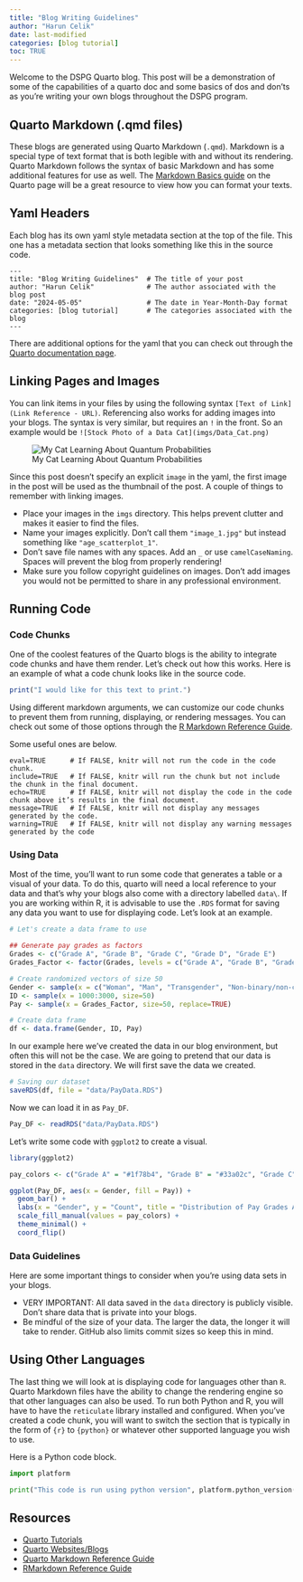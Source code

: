 ```yaml
---
title: "Blog Writing Guidelines"
author: "Harun Celik"
date: last-modified
categories: [blog tutorial]
toc: TRUE
---
```


Welcome to the DSPG Quarto blog. This post will be a demonstration of some of the capabilities of a quarto doc and some basics of dos and don'ts as you're writing your own blogs throughout the DSPG program.

## Quarto Markdown (.qmd files)
These blogs are generated using Quarto Markdown (`.qmd`). Markdown is a special type of text format that is both legible with and without its rendering. Quarto Markdown follows the syntax of basic Markdown and has some additional features for use as well. The [Markdown Basics guide](https://quarto.org/docs/authoring/markdown-basics.html) on the Quarto page will be a great resource to view how you can format your texts. 

## Yaml Headers
Each blog has its own yaml style metadata section at the top of the file. This one has a metadata section that looks something like this in the source code.

```
---
title: "Blog Writing Guidelines"  # The title of your post
author: "Harun Celik"             # The author associated with the blog post
date: "2024-05-05"                # The date in Year-Month-Day format
categories: [blog tutorial]       # The categories associated with the blog
---
```

There are additional options for the yaml that you can check out through the [Quarto documentation page](https://quarto.org/docs/websites/website-blog.html#posts-directory). 

## Linking Pages and Images
You can link items in your files by using the following syntax `[Text of Link](Link Reference - URL)`. Referencing also works for adding images into your blogs. The syntax is very similar, but requires an `!` in the front. So an example would be `![Stock Photo of a Data Cat](imgs/Data_Cat.png)` 

![My Cat Learning About Quantum Probabilities](imgs/Data_Cat.jpeg)

Since this post doesn't specify an explicit `image` in the yaml, the first image in the post will be used as the thumbnail of the post. A couple of things to remember with linking images.

- Place your images in the `imgs` directory. This helps prevent clutter and makes it easier to find the files.
- Name your images explicitly. Don't call them `"image_1.jpg"` but instead something like `"age_scatterplot_1"`.
- Don't save file names with any spaces. Add an `_` or use `camelCaseNaming`. Spaces will prevent the blog from properly rendering!
- Make sure you follow copyright guidelines on images. Don't add images you would not be permitted to share in any professional environment.

## Running Code
### Code Chunks
One of the coolest features of the Quarto blogs is the ability to integrate code chunks and have them render. Let's check out how this works. Here is an example of what a code chunk looks like in the source code.

```r
print("I would like for this text to print.")
```

Using different markdown arguments, we can customize our code chunks to prevent them from running, displaying, or rendering messages. You can check out some of those options through the [R Markdown Reference Guide](https://www.rstudio.com/wp-content/uploads/2015/03/rmarkdown-reference.pdf).

Some useful ones are below.

```
eval=TRUE      # If FALSE, knitr will not run the code in the code chunk.
include=TRUE   # If FALSE, knitr will run the chunk but not include the chunk in the final document.
echo=TRUE      # If FALSE, knitr will not display the code in the code chunk above it’s results in the final document.
message=TRUE   # If FALSE, knitr will not display any messages generated by the code.
warning=TRUE   # If FALSE, knitr will not display any warning messages generated by the code
```
### Using Data
Most of the time, you'll want to run some code that generates a table or a visual of your data. To do this, quarto will need  a local reference to your data and that's why your blogs also come with a directory labelled `data\`. If you are working within R, it is advisable to use the `.RDS` format for saving any data you want to use for displaying code. Let's look at an example.

```r
# Let's create a data frame to use

## Generate pay grades as factors
Grades <- c("Grade A", "Grade B", "Grade C", "Grade D", "Grade E")
Grades_Factor <- factor(Grades, levels = c("Grade A", "Grade B", "Grade C", "Grade D", "Grade E"))

# Create randomized vectors of size 50
Gender <- sample(x = c("Woman", "Man", "Transgender", "Non-binary/non-conforming", "Prefer not to respond"), size=50, replace = TRUE)
ID <- sample(x = 1000:3000, size=50)
Pay <- sample(x = Grades_Factor, size=50, replace=TRUE)

# Create data frame
df <- data.frame(Gender, ID, Pay)
```

In our example here we've created the data in our blog environment, but often this will not be the case. We are going to pretend that our data is stored in the `data` directory. We will first save the data we created.
```r
# Saving our dataset
saveRDS(df, file = "data/PayData.RDS")
```

Now we can load it in as `Pay_DF`.
```r
Pay_DF <- readRDS("data/PayData.RDS")
```

Let's write some code with `ggplot2` to create a visual.
```r
library(ggplot2)

pay_colors <- c("Grade A" = "#1f78b4", "Grade B" = "#33a02c", "Grade C" = "#e31a1c", "Grade D" = "#ff7f00", "Grade E" = "#6a3d9a")

ggplot(Pay_DF, aes(x = Gender, fill = Pay)) +
  geom_bar() +
  labs(x = "Gender", y = "Count", title = "Distribution of Pay Grades Across Genders") +
  scale_fill_manual(values = pay_colors) +
  theme_minimal() +
  coord_flip()
```
### Data Guidelines

Here are some important things to consider when you're using data sets in your blogs. 

- VERY IMPORTANT: All data saved in the `data` directory is publicly visible. Don't share data that is private into your blogs.
- Be mindful of the size of your data. The larger the data, the longer it will take to render. GitHub also limits commit sizes so keep this in mind.

## Using Other Languages

The last thing we will look at is displaying code for languages other than `R`. Quarto Markdown files have the ability to change the rendering engine so that other languages can also be used. To run both Python and R, you will have to have the `reticulate` library installed and configured. When you've created a code chunk, you will want to switch the section that is typically in the form of `{r}` to `{python}` or whatever other supported language you wish to use.

Here is a Python code block.

```python
import platform

print("This code is run using python version", platform.python_version())
```
## Resources

- [Quarto Tutorials](https://quarto.org/docs/guide/)
- [Quarto Websites/Blogs](https://quarto.org/docs/websites/)
- [Quarto Markdown Reference Guide](https://quarto.org/docs/authoring/markdown-basics.html)
- [RMarkdown Reference Guide](https://www.rstudio.com/wp-content/uploads/2015/03/rmarkdown-reference.pdf)
